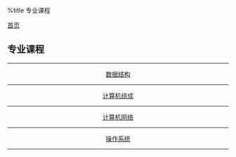 %title 专业课程

[[../../index|首页]]
==专业课程==
----
<center>
[[data_structure/index|数据结构]]
----
[[compose/index|计算机组成]]
----
[[network/index|计算机网络]]
----
[[operating_system/index|操作系统]]
</center>
----
